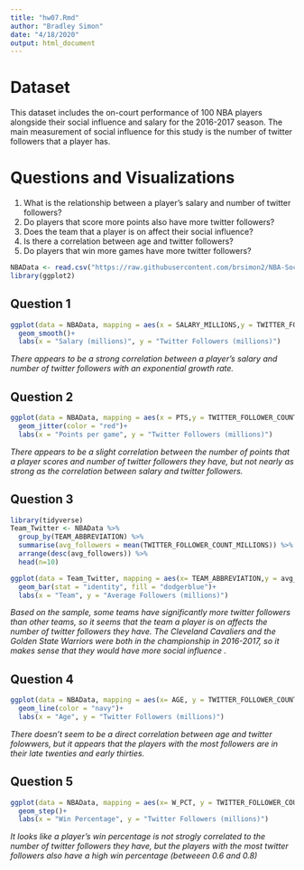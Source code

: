 ```yaml
---
title: "hw07.Rmd"
author: "Bradley Simon"
date: "4/18/2020"
output: html_document
---
```


# **Dataset**

This dataset includes the on-court performance of 100 NBA players alongside their social influence and salary for the 2016-2017 season. The main measurement of social influence for this study is the number of twitter followers that a player has. 

# **Questions and Visualizations**

1. What is the relationship between a player's salary and number of twitter followers?
2. Do players that score more points also have more twitter followers?
3. Does the team that a player is on affect their social influence?
4. Is there a correlation between age and twitter followers?
5. Do players that win more games have more twitter followers?


```r
NBAData <- read.csv("https://raw.githubusercontent.com/brsimon2/NBA-Social-Influence/master/nba_2016_2017_100.csv")
library(ggplot2)
```

## **Question 1**

```r
ggplot(data = NBAData, mapping = aes(x = SALARY_MILLIONS,y = TWITTER_FOLLOWER_COUNT_MILLIONS)) +
  geom_smooth()+
  labs(x = "Salary (millions)", y = "Twitter Followers (millions)")
```

*There appears to be a strong correlation between a player's salary and number of twitter followers with an exponential growth rate.*

## **Question 2**

```r
ggplot(data = NBAData, mapping = aes(x = PTS,y = TWITTER_FOLLOWER_COUNT_MILLIONS)) +
  geom_jitter(color = "red")+
  labs(x = "Points per game", y = "Twitter Followers (millions)")
```

*There appears to be a slight correlation between the number of points that a player scores and number of twitter followers they have, but not nearly as strong as the correlation between salary and twitter followers.*

## **Question 3**

```r
library(tidyverse)
Team_Twitter <- NBAData %>% 
  group_by(TEAM_ABBREVIATION) %>% 
  summarise(avg_followers = mean(TWITTER_FOLLOWER_COUNT_MILLIONS)) %>% 
  arrange(desc(avg_followers)) %>% 
  head(n=10)

ggplot(data = Team_Twitter, mapping = aes(x= TEAM_ABBREVIATION,y = avg_followers)) +
  geom_bar(stat = "identity", fill = "dodgerblue")+
  labs(x = "Team", y = "Average Followers (millions)")
```

*Based on the sample, some teams have significantly more twitter followers than other teams, so it seems that the team a player is on affects the number of twitter followers they have. The Cleveland Cavaliers and the Golden State Warriors were both in the championship in 2016-2017, so it makes sense that they would have more social influence .*

## **Question 4**

```r
ggplot(data = NBAData, mapping = aes(x= AGE, y = TWITTER_FOLLOWER_COUNT_MILLIONS)) +
  geom_line(color = "navy")+
  labs(x = "Age", y = "Twitter Followers (millions)")
```

*There doesn't seem to be a direct correlation between age and twitter folowwers, but it appears that the players with the most followers are in their late twenties and early thirties.*

## **Question 5**

```r
ggplot(data = NBAData, mapping = aes(x= W_PCT, y = TWITTER_FOLLOWER_COUNT_MILLIONS)) +
  geom_step()+
  labs(x = "Win Percentage", y = "Twitter Followers (millions)")
```

*It looks like a player's win percentage is not strogly correlated to the number of twitter followers they have, but the players with the most twitter followers also have a high win percentage (betweeen 0.6 and 0.8)*